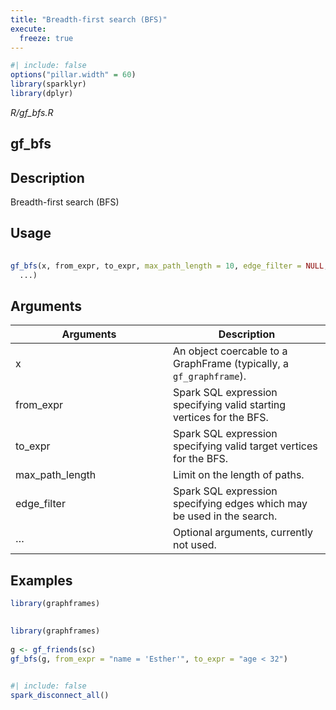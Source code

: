 ```yaml
---
title: "Breadth-first search (BFS)"
execute:
  freeze: true
---
```


```r
#| include: false
options("pillar.width" = 60)
library(sparklyr) 
library(dplyr)
```

*R/gf_bfs.R*

## gf_bfs

## Description
 Breadth-first search (BFS) 


## Usage
```r
 
gf_bfs(x, from_expr, to_expr, max_path_length = 10, edge_filter = NULL, 
  ...) 
```

## Arguments
|Arguments|Description|
|---|---|
| x | An object coercable to a GraphFrame (typically, a `gf_graphframe`). |
| from_expr | Spark SQL expression specifying valid starting vertices for the BFS. |
| to_expr | Spark SQL expression specifying valid target vertices for the BFS. |
| max_path_length | Limit on the length of paths. |
| edge_filter | Spark SQL expression specifying edges which may be used in the search. |
| ... | Optional arguments, currently not used. |





## Examples
```r
library(graphframes)
 
```
```r
library(graphframes)
 
g <- gf_friends(sc) 
gf_bfs(g, from_expr = "name = 'Esther'", to_expr = "age < 32") 
 
```



```r
#| include: false
spark_disconnect_all()
```
